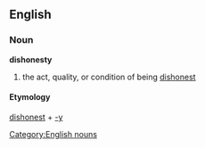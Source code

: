 == English ==
=== Noun ===
[[Category:English nouns]]
'''dishonesty'''
#the act, quality, or condition of being [[dishonest]]
==== Etymology ====
[[dishonest]] + [[-y]]